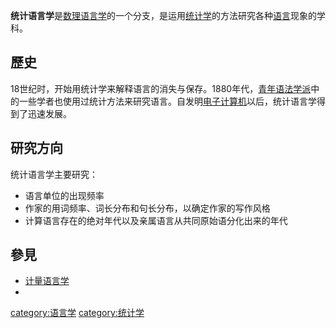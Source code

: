 '''统计语言学'''是[[数理语言学|数理语言学]]的一个分支，是运用[[统计学|统计学]]的方法研究各种[[语言|语言]]现象的学科。

==歷史==
18世纪时，开始用统计学来解释语言的消失与保存。1880年代，[[青年语法学派|青年语法学派]]中的一些学者也使用过统计方法来研究语言。自发明[[电子计算机|电子计算机]]以后，统计语言学得到了迅速发展。

==研究方向==
统计语言学主要研究：
*语言单位的出现频率
*作家的用词频率、词长分布和句长分布，以确定作家的写作风格
*计算语言存在的绝对年代以及亲属语言从共同原始语分化出来的年代

==參見==
*[[计量语言学|计量语言学]]
*{{link-en|統計語言習得|Statistical language acquisition}}
{{Statistics-stub}}
{{Lang-stub}}
[[category:语言学|category:语言学]]
[[category:统计学|category:统计学]]